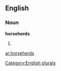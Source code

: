
==English==

===Noun===
'''horseherds'''

# {{plural of|[[horseherd]]}}

[[Category:English plurals]]

[[ar:horseherds]]